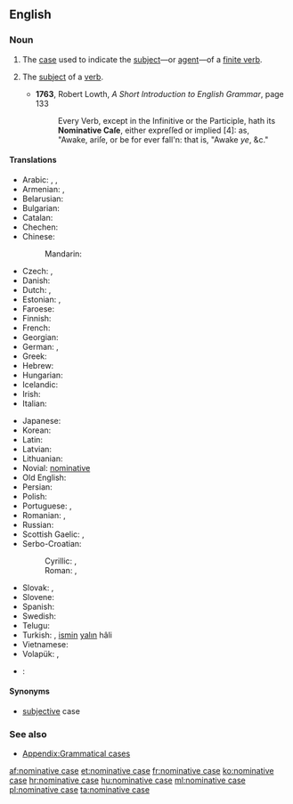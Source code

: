 ==English==
{{wikipedia}}

===Noun===
{{en-noun|head=[[nominative]] [[case]]}}

# {{context|grammar|lang=en}} The [[case]] used to indicate the [[subject]]—or [[agent]]—of a [[finite verb]].
# {{context|obsolete|grammar|lang=en}} The [[subject]] of a [[verb]].
#* '''1763''', Robert Lowth, ''A Short Introduction to English Grammar'', page 133
#*: Every Verb, except in the Infinitive or the Participle, hath its '''Nominative Caſe''', either expreſſed or implied [4]: as,<br/>"Awake, ariſe, or be for ever fall'n: that is, "Awake ''ye'', &c."

====Translations====
{{trans-top|case used to indicate the subject}}
* Arabic: {{t-|ar|حالة الرفع|f|tr=Haalat al-ráf`}}, {{IPAchar|(ħáːltu r-ráfʕu)}} {{f}},  {{t-|ar|مرفوع|m|tr=marfuu`}}
* Armenian: {{t-|hy|ուղղական հոլով|tr=uġġakan holov}}, {{t-|hy|ուղղական|tr=uġġakan}}
* Belarusian: {{t-|be|назоўны склон|m|tr=nazowny sklon}}
* Bulgarian: {{t-|bg|именителен падеж|m|tr=imenítelen padéž}}
* Catalan: {{t-|ca|cas nominatiu|m}}
* Chechen: {{tø|ce|цIерниг дожар}}
* Chinese:
*: Mandarin: {{t-|cmn|主格|tr=zhǔgé|sc=Hani}}
* Czech: {{t+|cs|nominativ|m}}, {{t-|cs|první pád|m}}
* Danish: {{t+|da|nominativ}}
* Dutch: {{t+|nl|eerste naamval|m}}, {{t+|nl|nominatief|m}}
* Estonian: {{t+|et|nimetav kääne}}, {{t+|et|nominatiiv}}
* Faroese: {{t+|fo|hvørfall|n}}
* Finnish: {{t+|fi|nominatiivi}}
* French: {{t+|fr|nominatif|m}}
* Georgian: {{t+|ka|სახელობითი|tr=saxelobit'i|sc=Geor}}
* German: {{t+|de|Nominativ|m}}, {{t+|de|Wer-Fall|m}}
* Greek: {{t+|el|ονομαστική|f|tr=onomastikí}}
* Hebrew: {{t+|he|נושא|m|tr=nosé}}
* Hungarian: {{t+|hu|alanyeset}}
* Icelandic: {{t+|is|nefnifall|n}}
* Irish: {{t+|ga|ainmneach|m}}
* Italian: {{t+|it|nominativo|m}}
{{trans-mid}}
* Japanese: {{t+|ja|主格|tr=[[しゅかく]], shukaku}}
* Korean: {{t+|ko|주격|tr=主格,ju-gyeok}}
* Latin: {{t-|la|casus nominativus|m}}
* Latvian: {{t|lv|nominatīvs|m}}
* Lithuanian: {{t+|lt|vardininkas|m}}
* Novial: [[nominative]]
* Old English: {{t-|ang|nemniendlic cásus}}
* Persian: {{t-|fa|حالت نهادی|tr=haalat-e nahaadi|sc=fa-Arab}}
* Polish: {{t+|pl|mianownik|m}}
* Portuguese: {{t-|pt|caso nominativo|m}}, {{t+|pt|nominativo|m}}
* Romanian: {{t-|ro|caz nominativ|n}}, {{t-|ro|nominativ|n}}
* Russian: {{t+|ru|именительный падеж|m|tr=imenítel’nyj padéž}}
* Scottish Gaelic: {{t-|gd|tuiseal ainmneach|m}}, {{t-|gd|ainmneach}}
* Serbo-Croatian:
*: Cyrillic: {{t-|sh|номинатив|m|alt=но̏минатӣв|sc=Cyrl}}, {{t-|sh|први падеж|m|alt=пр̀ви па́деж|sc=Cyrl}}
*: Roman: {{t-|sh|nominativ|m|alt=nȍminatīv}}, {{t-|sh|prvi padež|m|alt=pr̀vi pádež}}
* Slovak: {{t-|sk|prvý pád|m}}, {{t+|sk|nominatív|m}}
* Slovene: {{t+|sl|imenovalnik|m}}
* Spanish: {{t-|es|caso nominativo|m}}
* Swedish: {{t+|sv|nominativ|c}}
* Telugu: {{t-|te|ప్రథమా విభక్తి}}
* Turkish: {{t-|tr|yalın hal|alt=yalın hâl}}, [[ismin]] [[yalın]] hâli
* Vietnamese: {{t-|vi|nguyên cách}}
* Volapük: {{t-|vo|kimfal}}, {{t+|vo|nominatif}}
{{trans-bottom}}

{{checktrans-top}}
* {{ttbc|ar}}: {{Arab|[[حالة الرفع|حَالةُ الرَّفْع]]}} {{unicode|(ħáːltu r-ráfʕu)}} {{f}}
{{trans-bottom}}

====Synonyms====
* [[subjective]] case

===See also===
* [[Appendix:Grammatical cases]]

[[af:nominative case]]
[[et:nominative case]]
[[fr:nominative case]]
[[ko:nominative case]]
[[hr:nominative case]]
[[hu:nominative case]]
[[ml:nominative case]]
[[pl:nominative case]]
[[ta:nominative case]]